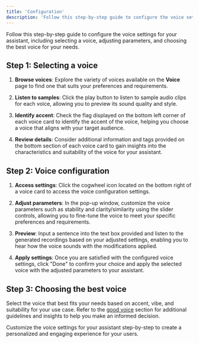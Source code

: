 ```yaml
---
title: 'Configuration'
description: 'Follow this step-by-step guide to configure the voice settings for your assistant, including selecting a voice, adjusting parameters, and choosing the best voice for your needs.'
---
```


Follow this step-by-step guide to configure the voice settings for your assistant, including selecting a voice, adjusting parameters,
and choosing the best voice for your needs.

## Step 1: Selecting a voice

1. **Browse voices**: Explore the variety of voices available on the **Voice** page to find one that suits your preferences and
 requirements.

2. **Listen to samples**: Click the play button to listen to sample audio clips for each voice, allowing you to preview its
sound quality and style.

3. **Identify accent**: Check the flag displayed on the bottom left corner of each voice card to identify the accent of the voice,
 helping you choose a voice that aligns with your target audience.

4. **Review details**: Consider additional information and tags provided on the bottom section of each voice card to gain
insights into the characteristics and suitability of the voice for your assistant.

## Step 2: Voice configuration

1. **Access settings**: Click the cogwheel icon located on the bottom right of a voice card to access the voice configuration
settings.

2. **Adjust parameters**: In the pop-up window, customize the voice parameters such as stability and clarity/similarity using
the slider controls, allowing you to fine-tune the voice to meet your specific preferences and requirements.

3. **Preview**: Input a sentence into the text box provided and listen to the generated recordings based on your adjusted settings,
 enabling you to hear how the voice sounds with the modifications applied.

4. **Apply settings**: Once you are satisfied with the configured voice settings, click "Done" to confirm your choice and apply
the selected voice with the adjusted parameters to your assistant.

## Step 3: Choosing the best voice

Select the voice that best fits your needs based on accent, vibe, and suitability for your use case. Refer to the [good voice](what-is-good-voice)
section for additional guidelines and insights to help you make an informed decision.

Customize the voice settings for your assistant step-by-step to create a personalized and engaging experience for your users.
